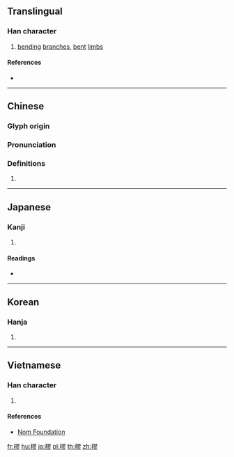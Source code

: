 {{character info/new}}
==Translingual==

===Han character===
{{Han char|rn=75|rad=木|as=11|sn=15|four=47922|canj=DSMH|ids=⿰木翏}}

# [[bend]]ing [[branch]]es, [[bent]] [[limb]]s

====References====
* {{Han ref|kx=0550.150|dkj=15445|dj=0938.090|hdz=21285.120|uh=6A1B|ud=27163|bh=E5D6|bd=58838}}

----

==Chinese==
{{zh-forms}}

===Glyph origin===
{{Han etym}}

===Pronunciation===
{{zh-pron
|m=jiū
|c=gau1
|mn=khiu
|mc=y
|oc=y
|ma=
|cat=n
}}

===Definitions===
{{zh-hanzi}}

# {{rfdef|lang=zh}}

----

==Japanese==

===Kanji===
{{ja-kanji|grade=|rs=木11}}

# {{defn|lang=ja|sort=木11}}

====Readings====
* {{ja-readings|on=[[きゅう]] (kyū)|kun=[[つが]] (tsuga)}}

----

==Korean==

===Hanja===
{{ko-hanja|hangeul=규|eumhun=|rv=gyu|mr=kyu|y=kyu}}

# {{defn|lang=ko|sort=木11}}

----

==Vietnamese==

===Han character===
{{vi-readings|rs=木11| hanviet = cù}}

# {{defn|lang=vi|sort=木11}}

====References====
*[http://nomfoundation.org/common/nom_details.php?codepoint=6a1b Nom Foundation]

[[fr:樛]]
[[hu:樛]]
[[ja:樛]]
[[pl:樛]]
[[th:樛]]
[[zh:樛]]